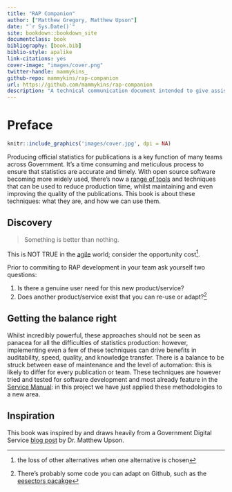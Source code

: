 ```yaml
--- 
title: "RAP Companion"
author: ["Matthew Gregory, Matthew Upson"]
date: "`r Sys.Date()`"
site: bookdown::bookdown_site
documentclass: book
bibliography: [book.bib]
biblio-style: apalike
link-citations: yes
cover-image: "images/cover.png"
twitter-handle: mammykins_
github-repo: mammykins/rap-companion
url: https://github.com/mammykins/rap-companion
description: "A technical communication document intended to give assistance to people developing a Reproducible Analytical Pipeline."
---
```


# Preface {-}

```r
knitr::include_graphics('images/cover.jpg', dpi = NA)
```

Producing official statistics for publications is a key function of many teams across Government. It’s a time consuming and meticulous process to ensure that statistics are accurate and timely. With open source software becoming more widely used, there’s now a [range of tools](https://www.gov.uk/service-manual/technology/choosing-technology-an-introduction) and techniques that can be used to reduce production time, whilst maintaining and even improving the quality of the publications. This book is about these techniques: what they are, and how we can use them.  

## Discovery

> Something is better than nothing. 

This is NOT TRUE in the [agile](https://en.wikipedia.org/wiki/Agile_software_development) world; consider the opportunity cost^[the loss of other alternatives when one alternative is chosen].  

Prior to commiting to RAP development in your team ask yourself two questions:  

1. Is there a genuine user need for this new product/service?
2. Does another product/service exist that you can re-use or adapt?^[There's probably some code you can adapt on Github, such as the [eesectors pacakge](https://github.com/ukgovdatascience/eesectors)]

## Getting the balance right

Whilst incredibly powerful, these approaches should not be seen as panacea for all the difficulties of statistics production: however, implementing even a few of these techniques can drive benefits in auditability, speed, quality, and knowledge transfer. There is a balance to be struck between ease of maintenance and the level of automation: this is likely to differ for every publication or team. These techniques are however tried and tested for software development and most already feature in the [Service Manual](https://www.gov.uk/service-manual/technology): in this project we have just applied these methodologies to a new area.

## Inspiration

This book was inspired by and draws heavily from a Government Digital Service [blog post](https://gdsdata.blog.gov.uk/2017/03/27/reproducible-analytical-pipeline/) by Dr. Matthew Upson.  